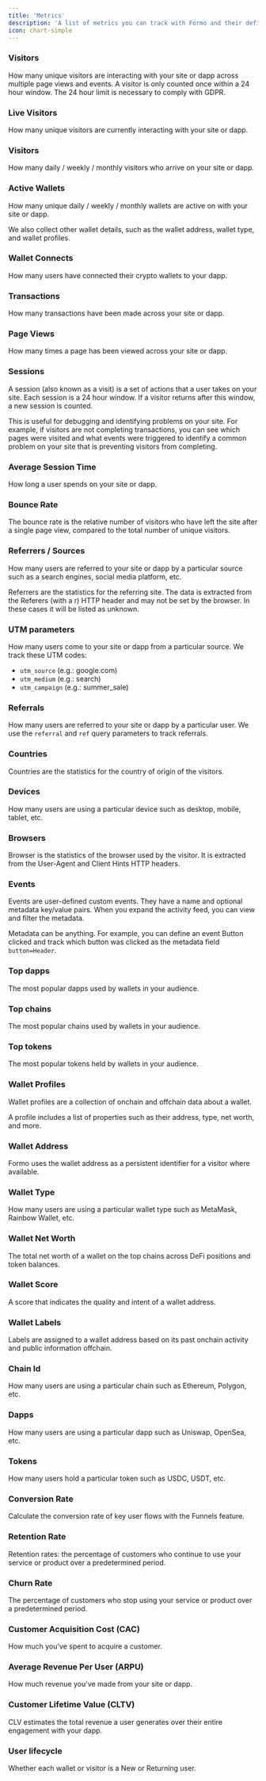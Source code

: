 ```yaml
---
title: 'Metrics'
description: 'A list of metrics you can track with Formo and their definitions.'
icon: chart-simple
---
```


### Visitors

How many unique visitors are interacting with your site or dapp across multiple page views and events. 
A visitor is only counted once within a 24 hour window. The 24 hour limit is necessary to comply with GDPR.

### Live Visitors

How many unique visitors are currently interacting with your site or dapp.

### Visitors

How many daily / weekly / monthly visitors who arrive on your site or dapp.

### Active Wallets

How many unique daily / weekly / monthly wallets are active on with your site or dapp.

We also collect other wallet details, such as the wallet address, wallet type, and wallet profiles.

### Wallet Connects

How many users have connected their crypto wallets to your dapp.

### Transactions

How many transactions have been made across your site or dapp.

### Page Views

How many times a page has been viewed across your site or dapp.

### Sessions

A session (also known as a visit) is a set of actions that a user takes on your site. 
Each session is a 24 hour window. If a visitor returns after this window, a new session is counted.

This is useful for debugging and identifying problems on your site. 
For example, if visitors are not completing transactions, you can see which pages were visited and what events were triggered to identify a common problem on your site that is preventing visitors from completing.

### Average Session Time

How long a user spends on your site or dapp.

### Bounce Rate

The bounce rate is the relative number of visitors who have left the site after a single page view, compared to the total number of unique visitors.

### Referrers / Sources

How many users are referred to your site or dapp by a particular source such as a search engines, social media platform, etc.

Referrers are the statistics for the referring site. The data is extracted from the Referers (with a r) HTTP header and may not be set by the browser. In these cases it will be listed as unknown.

### UTM parameters

How many users come to your site or dapp from a particular source. We track these UTM codes:

- `utm_source` (e.g.: google.com)
- `utm_medium` (e.g.: search)
- `utm_campaign` (e.g.: summer_sale)

### Referrals

How many users are referred to your site or dapp by a particular user. We use the `referral` and `ref` query parameters to track referrals.

### Countries

Countries are the statistics for the country of origin of the visitors.

### Devices

How many users are using a particular device such as desktop, mobile, tablet, etc.

### Browsers

Browser is the statistics of the browser used by the visitor. It is extracted from the User-Agent and Client Hints HTTP headers.

### Events

Events are user-defined custom events. They have a name and optional metadata key/value pairs. When you expand the activity feed, you can view and filter the metadata.

Metadata can be anything. For example, you can define an event Button clicked and track which button was clicked as the metadata field `button=Header`. 

### Top dapps

The most popular dapps used by wallets in your audience.

### Top chains

The most popular chains used by wallets in your audience.

### Top tokens

The most popular tokens held by wallets in your audience.

### Wallet Profiles

Wallet profiles are a collection of onchain and offchain data about a wallet.

A profile includes a list of properties such as their address, type, net worth, and more.

### Wallet Address

Formo uses the wallet address as a persistent identifier for a visitor where available.

### Wallet Type

How many users are using a particular wallet type such as MetaMask, Rainbow Wallet, etc.

### Wallet Net Worth

The total net worth of a wallet on the top chains across DeFi positions and token balances.

### Wallet Score

A score that indicates the quality and intent of a wallet address.

### Wallet Labels

Labels are assigned to a wallet address based on its past onchain activity and public information offchain.

### Chain Id

How many users are using a particular chain such as Ethereum, Polygon, etc.

### Dapps

How many users are using a particular dapp such as Uniswap, OpenSea, etc.

### Tokens

How many users hold a particular token such as USDC, USDT, etc.

### Conversion Rate

Calculate the conversion rate of key user flows with the Funnels feature.

### Retention Rate

Retention rates: the percentage of customers who continue to use your service or product over a predetermined period.

### Churn Rate

The percentage of customers who stop using your service or product over a predetermined period.

### Customer Acquisition Cost (CAC)

How much you've spent to acquire a customer.

### Average Revenue Per User (ARPU)

How much revenue you've made from your site or dapp.

### Customer Lifetime Value (CLTV)

CLV estimates the total revenue a user generates over their entire engagement with your dapp.

### User lifecycle

Whether each wallet or visitor is a New or Returning user.